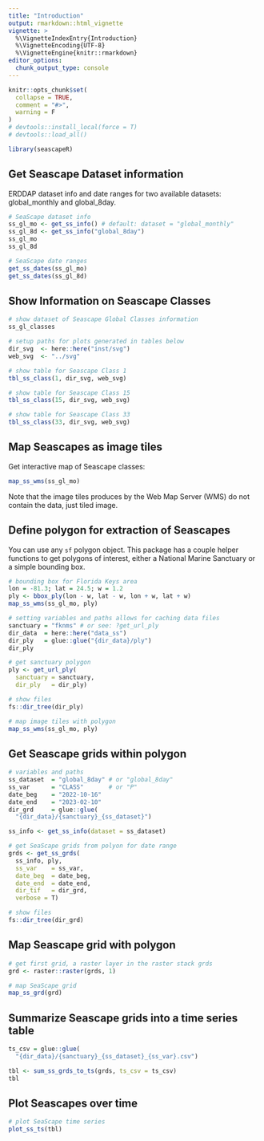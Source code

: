 ```yaml
---
title: "Introduction"
output: rmarkdown::html_vignette
vignette: >
  %\VignetteIndexEntry{Introduction}
  %\VignetteEncoding{UTF-8}
  %\VignetteEngine{knitr::rmarkdown}
editor_options: 
  chunk_output_type: console
---
```


```r
knitr::opts_chunk$set(
  collapse = TRUE,
  comment = "#>",
  warning = F
)
# devtools::install_local(force = T)
# devtools::load_all()
```

```r
library(seascapeR)
```

## Get Seascape Dataset information

ERDDAP dataset info and date ranges for two available datasets: global_monthly and global_8day.

```r
# SeaScape dataset info
ss_gl_mo <- get_ss_info() # default: dataset = "global_monthly"
ss_gl_8d <- get_ss_info("global_8day")
ss_gl_mo
ss_gl_8d

# SeaScape date ranges
get_ss_dates(ss_gl_mo)
get_ss_dates(ss_gl_8d)
```

## Show Information on Seascape Classes

```r
# show dataset of Seascape Global Classes information
ss_gl_classes

# setup paths for plots generated in tables below
dir_svg  <- here::here("inst/svg")
web_svg  <- "../svg"

# show table for Seascape Class 1
tbl_ss_class(1, dir_svg, web_svg)

# show table for Seascape Class 15
tbl_ss_class(15, dir_svg, web_svg)

# show table for Seascape Class 33
tbl_ss_class(33, dir_svg, web_svg)
```

## Map Seascapes as image tiles

Get interactive map of Seascape classes: 

```r
map_ss_wms(ss_gl_mo)
```

Note that the image tiles produces by the Web Map Server (WMS) do not contain the data, just tiled image. 

## Define polygon for extraction of Seascapes

You can use any `sf` polygon object. This package has a couple helper functions to get polygons of interest, either a National Marine Sanctuary or a simple bounding box.

```r
# bounding box for Florida Keys area
lon = -81.3; lat = 24.5; w = 1.2
ply <- bbox_ply(lon - w, lat - w, lon + w, lat + w)
map_ss_wms(ss_gl_mo, ply)
```

```r
# setting variables and paths allows for caching data files
sanctuary = "fknms" # or see: ?get_url_ply
dir_data  = here::here("data_ss")
dir_ply   = glue::glue("{dir_data}/ply")
dir_ply

# get sanctuary polygon
ply <- get_url_ply(
  sanctuary = sanctuary, 
  dir_ply   = dir_ply)
```

```r
# show files
fs::dir_tree(dir_ply)
```

```r
# map image tiles with polygon
map_ss_wms(ss_gl_mo, ply)
```

## Get Seascape grids within polygon

```r
# variables and paths
ss_dataset  = "global_8day" # or "global_8day"
ss_var      = "CLASS"       # or "P"
date_beg    = "2022-10-16"
date_end    = "2023-02-10"
dir_grd     = glue::glue(
  "{dir_data}/{sanctuary}_{ss_dataset}")

ss_info <- get_ss_info(dataset = ss_dataset)

# get SeaScape grids from polyon for date range 
grds <- get_ss_grds(
  ss_info, ply, 
  ss_var    = ss_var, 
  date_beg  = date_beg, 
  date_end  = date_end,
  dir_tif   = dir_grd, 
  verbose = T)

# show files
fs::dir_tree(dir_grd)
```

## Map Seascape grid with polygon

```r
# get first grid, a raster layer in the raster stack grds
grd <- raster::raster(grds, 1)

# map SeaScape grid
map_ss_grd(grd)
```

## Summarize Seascape grids into a time series table

```r
ts_csv = glue::glue(
  "{dir_data}/{sanctuary}_{ss_dataset}_{ss_var}.csv")

tbl <- sum_ss_grds_to_ts(grds, ts_csv = ts_csv)
tbl
```


## Plot Seascapes over time

```r
# plot SeaScape time series
plot_ss_ts(tbl)
```

